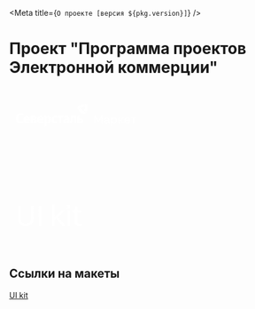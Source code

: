 
<Meta title={`О проекте [версия ${pkg.version}]`} />

# Проект "Программа проектов Электронной коммерции"
##
##
<a href="?path=/story/design-system-atom">
<div style={{backgroundColor: '#002F6C', boxShadow: '0 0 10px rgba(0,0,0,0.5)'}}>
  <svg width="800" height="450" viewBox="0 0 800 450" fill="none" xmlns="http://www.w3.org/2000/svg">
    <g clip-path="url(#clip0)">
      <path fill-rule="evenodd" clip-rule="evenodd" d="M32.5037 85.4512C23.7578 85.4512 19 79.0787 19 71.0396C19 62.9466 24.5951 56.3095 33.7863 56.3095C36.2063 56.3095 38.336 56.6331 40.1801 57.6037V62.8241C38.3277 61.659 36.1846 61.055 34.0041 61.0839C27.7702 61.0839 25.3356 65.7358 25.3356 70.6377C25.3356 76.0985 28.3752 80.4415 33.4427 80.4415C35.6328 80.4443 37.7844 79.8572 39.6767 78.7406L41.1966 82.8679C38.6284 84.5955 35.6058 85.499 32.5231 85.4609L32.5037 85.4512ZM131.207 85.4512C124.736 85.4512 121.42 80.6327 121.42 74.8878C121.42 68.4515 125.815 64.2016 131.691 64.2016C134.285 64.2016 135.65 64.7261 136.724 65.3732V69.9906C135.535 69.0342 134.051 68.5328 132.533 68.5739C129.218 68.5739 127.18 71.0251 127.18 74.6033C127.18 77.7995 128.734 80.917 132.446 80.917C133.823 80.8277 135.163 80.4256 136.366 79.7405L137.721 83.5051C135.755 84.721 133.51 85.3967 131.207 85.4659V85.4512ZM149.115 69.2212V85.0443H143.361V69.2212H137.765V64.6085H155.426L153.974 69.2212H149.115ZM176.786 67.0054C176.786 74.1279 176.504 77.8484 175.227 79.5493C174.566 80.4019 173.608 80.9665 172.55 81.1278L174.147 85.4609C175.92 85.3802 177.606 84.6605 178.9 83.4316C180.74 81.6131 181.345 79.309 181.62 76.8777C181.878 74.6748 182.011 72.4589 182.022 70.2406V69.2212H186.52V85.0443H192.274V64.6085H176.786V67.0054ZM46.2931 76.4219C46.414 79.1767 48.9745 80.8729 51.651 80.8729C53.587 80.8729 55.0827 80.5101 57.3671 79.4023L58.6448 83.0884C56.2723 84.6292 53.5112 85.4445 50.6927 85.4365C43.4956 85.4365 40.5286 80.2552 40.5286 74.8729C40.5286 69.1278 43.9166 64.1869 49.9569 64.1869C55.4746 64.1869 59.3128 68.3143 59.3128 74.6279V76.4072L46.2931 76.4219ZM49.8048 68.476C47.4907 68.4802 46.1722 70.5807 46.1722 72.4416H53.432C53.3113 70.4829 52.2341 68.4802 49.8048 68.476ZM85.933 76.4464C86.0541 79.2013 88.6145 80.8973 91.291 80.8973C93.227 80.8973 94.7275 80.5346 97.0072 79.4268L98.2848 83.1129C95.9127 84.6548 93.1513 85.4701 90.3326 85.4609C83.1402 85.4609 80.1685 80.2797 80.1685 74.8975C80.1685 69.1524 83.5565 64.2114 89.597 64.2114C95.1098 64.2114 98.9479 68.3387 98.9479 74.6524V76.4317L85.933 76.4464ZM89.4518 68.476C87.1333 68.476 85.7926 70.5544 85.7926 72.3975H93.0528C92.9317 70.4367 91.8476 68.4319 89.4131 68.4319L89.4518 68.476ZM166.457 83.2502C165.725 83.9792 164.857 84.5517 163.901 84.9341C162.947 85.3164 161.926 85.5006 160.901 85.4756C157.067 85.4756 154.187 82.8826 154.187 78.8337C154.187 74.5053 157.629 72.2799 162.74 72.1181L166.128 71.9956V71.5937C166.128 69.4466 164.414 68.5986 162.421 68.5986C160.618 68.5899 158.848 69.0797 157.3 70.0151L155.542 66.4515C158.302 64.6329 160.935 64.2261 163.693 64.2261C169.018 64.2261 171.849 66.3683 171.849 71.7554V85.0443H167.372L166.457 83.2502ZM163.553 75.8974C161.075 75.9807 159.923 76.8288 159.923 78.3484C159.923 79.8678 160.998 80.8973 162.953 80.8973C164.067 80.9504 165.166 80.6225 166.075 79.966V75.8287L163.553 75.8974ZM106.557 84.5983V93.2205L100.797 95V64.6085H105.637L106.276 66.4662C107.752 65.2947 109.475 64.2016 111.711 64.2016C116.348 64.2016 119.983 67.7604 119.983 74.2406C119.983 80.3091 116.387 85.4512 110.433 85.4512C109.094 85.4873 107.765 85.1946 106.561 84.5983H106.557ZM106.557 70.7799V80.4316C107.279 80.9462 108.141 81.2219 109.025 81.2208C112.941 81.2208 114.218 77.6179 114.218 74.1376C114.228 69.9465 112.897 68.476 110.549 68.476C109.035 68.476 107.239 69.7308 106.557 70.7799ZM61.1715 64.6137H69.4384C70.6124 64.5656 71.7883 64.6032 72.957 64.7264C75.5562 65.0794 78.1891 66.2412 78.1891 69.4323C78.1891 72.1038 76.6355 73.3536 74.7576 73.7605V73.9224C77.4729 74.4126 79.0313 75.883 79.0313 78.7802C79.0313 83.5349 74.5495 84.8485 70.9145 85.0251H68.1266H61.1715V64.6137ZM66.9796 81.1672H69.3366C71.3308 81.1672 73.2909 80.5595 73.2909 78.6185C73.2909 76.7949 71.81 76.1673 69.0512 76.1673H66.965L66.9796 81.1672ZM67.1005 72.545H68.8526C71.2727 72.545 72.6859 72.0548 72.6859 70.4812C72.6859 69.2312 71.81 68.5206 69.448 68.5206H67.0861L67.1005 72.545ZM200.42 63.731V71.2603L203.377 71.28C208.333 71.28 212.365 73.221 212.365 77.9955C212.365 83.6081 207.37 85.0788 202.018 85.0788H194.665V65.5349L200.42 63.731ZM200.42 75.3092V81.0151L202.437 81.0004C204.698 81.0004 206.635 80.4857 206.635 78.0591C206.635 75.6328 204.398 75.3092 202.355 75.3092H200.42Z" fill="white"/>
      <path fill-rule="evenodd" clip-rule="evenodd" d="M221.121 51.5509C221.51 51.4194 221.876 51.2322 222.209 50.9956C222.797 49.4938 223.299 47.9598 223.707 46.4015C224.24 44.4059 224.613 42.3718 224.82 40.3184C224.982 38.6843 224.982 37.0387 224.82 35.4047C224.66 33.8913 224.261 32.3534 223.324 31.4738C222.384 30.5943 220.857 30.1963 219.359 30.0636C217.696 29.9505 216.025 29.9883 214.368 30.1766C214.732 30.3391 215.069 30.5563 215.366 30.8203C216.284 31.6458 216.708 33.056 216.894 34.4367C217.04 35.5344 217.092 36.6423 217.048 37.7485C216.952 40.0135 216.602 42.2612 216.004 44.4508C215.555 46.1965 214.959 47.9024 214.223 49.5511C215.163 50.126 216.149 50.6271 217.169 51.0498C218.491 51.5805 219.944 51.9194 221.121 51.5509ZM199.474 47.3697C199.392 47.769 199.373 48.1783 199.419 48.5833C200.445 49.819 201.541 50.9969 202.703 52.1113C204.201 53.5727 205.814 54.9134 207.531 56.1209C208.887 57.0662 210.329 57.8884 211.838 58.5777C213.24 59.2115 214.797 59.6193 216.036 59.2851C217.273 58.9512 218.381 57.8112 219.265 56.5483C220.211 55.1921 221.019 53.747 221.676 52.2342C221.34 52.481 220.966 52.6734 220.568 52.8042C219.39 53.1776 217.936 52.8336 216.63 52.3128C215.591 51.884 214.589 51.3729 213.634 50.7847C211.695 49.5669 209.897 48.1449 208.268 46.5442C206.957 45.2877 205.754 43.9269 204.67 42.4756C203.696 42.9936 202.767 43.5868 201.889 44.2495C200.766 45.1094 199.738 46.1807 199.474 47.3697ZM212.961 30.3634C213.324 30.5194 213.66 30.7281 213.959 30.9825C214.866 31.7932 215.306 33.2034 215.492 34.5842C215.635 35.6706 215.687 36.7668 215.646 37.8616C213.839 38.0621 212.054 38.4088 210.305 38.8984C208.079 39.4818 205.926 40.3057 203.887 41.3552C202.884 41.8731 201.928 42.4713 201.026 43.1437C199.908 43.9937 198.88 45.065 198.614 46.259C198.531 46.6629 198.512 47.0777 198.56 47.4875C197.565 46.1783 196.704 44.778 195.984 43.3059C195.319 41.9154 194.857 40.3823 195.174 39.149C195.495 37.9156 196.668 36.7904 197.93 35.8961C199.285 34.9424 200.728 34.1197 202.244 33.4393C204.152 32.6051 206.125 31.92 208.144 31.3903C209.727 30.9538 211.335 30.6109 212.961 30.3634Z" fill="white"/>
      <path d="M244.152 85.7143V64.0476H247.611L255.628 78.75L263.614 64.0476H267.01V85.7143H264.243V68.2262L256.949 81.5667H254.276L246.919 68.2262V85.7143H244.152ZM272.236 73.9214C272.53 72.1468 273.316 70.8158 274.594 69.9286C275.894 69.0206 277.538 68.5667 279.53 68.5667C281.689 68.5667 283.377 69.0723 284.592 70.0833C285.807 71.0944 286.416 72.7039 286.416 74.9119V82.4024C286.416 82.9182 286.521 83.2794 286.73 83.4857C286.939 83.692 287.244 83.7952 287.642 83.7952C287.725 83.7952 287.82 83.7952 287.925 83.7952C288.03 83.7747 288.103 83.7643 288.145 83.7643L288.051 85.7452C287.882 85.8072 287.673 85.8485 287.422 85.8691C287.191 85.9104 286.993 85.931 286.824 85.931C284.792 85.931 283.775 84.9405 283.775 82.9595V82.7429C283.125 83.7747 282.254 84.5794 281.165 85.1572C280.076 85.7349 278.838 86.0238 277.455 86.0238C275.674 86.0238 274.259 85.5905 273.21 84.7238C272.162 83.8572 271.638 82.6706 271.638 81.1643C271.638 78.1104 273.702 76.3976 277.832 76.0262L283.743 75.4691V75.0976C283.743 73.55 283.355 72.4563 282.58 71.8167C281.825 71.1563 280.788 70.8262 279.467 70.8262C278.189 70.8262 277.141 71.1151 276.323 71.6929C275.506 72.2706 275.045 73.1373 274.94 74.2929L272.236 73.9214ZM274.374 81.0095C274.374 81.8968 274.668 82.5777 275.254 83.0524C275.862 83.527 276.721 83.7643 277.832 83.7643C278.944 83.7643 279.95 83.5373 280.851 83.0833C281.751 82.6294 282.465 82.0104 282.989 81.2262C283.512 80.442 283.775 79.5651 283.775 78.5952V77.5738L278.304 78.1C275.683 78.3476 274.374 79.3175 274.374 81.0095ZM301.033 86.0238C299.67 86.0238 298.475 85.7247 297.449 85.1262C296.42 84.5277 295.583 83.7333 294.933 82.7429V91.9048H292.041V68.8762H294.587L294.807 72.0952C295.436 71.0223 296.274 70.1658 297.323 69.5262C298.392 68.8866 299.627 68.5667 301.033 68.5667C302.583 68.5667 303.925 68.9485 305.057 69.7119C306.189 70.4753 307.059 71.5175 307.667 72.8381C308.274 74.1381 308.579 75.6238 308.579 77.2952C308.579 78.9667 308.274 80.4628 307.667 81.7833C307.059 83.1039 306.189 84.1461 305.057 84.9095C303.925 85.6524 302.583 86.0238 301.033 86.0238ZM300.278 83.6405C301.451 83.6405 302.426 83.3619 303.202 82.8048C303.998 82.2476 304.595 81.4944 304.994 80.5452C305.392 79.5754 305.592 78.492 305.592 77.2952C305.592 76.0985 305.392 75.0254 304.994 74.0762C304.595 73.1063 303.998 72.3429 303.202 71.7857C302.426 71.2286 301.451 70.95 300.278 70.95C299.167 70.95 298.213 71.2286 297.417 71.7857C296.62 72.3429 296.002 73.1063 295.562 74.0762C295.142 75.0254 294.933 76.1087 294.933 77.3262C294.933 78.523 295.142 79.5961 295.562 80.5452C296.002 81.4944 296.62 82.2476 297.417 82.8048C298.235 83.3619 299.187 83.6405 300.278 83.6405ZM313.473 85.7143V68.8762H316.365V77.0167L324.697 68.8762H328.187L319.761 76.831L328.407 85.7143H324.76L316.365 77.0786V85.7143H313.473ZM338.791 86.0238C336.967 86.0238 335.417 85.6524 334.138 84.9095C332.88 84.1667 331.916 83.1349 331.245 81.8143C330.596 80.4937 330.27 78.977 330.27 77.2643C330.27 75.5723 330.596 74.0762 331.245 72.7762C331.896 71.4762 332.848 70.4548 334.106 69.7119C335.364 68.9485 336.884 68.5667 338.665 68.5667C340.322 68.5667 341.746 68.9277 342.941 69.65C344.136 70.3515 345.059 71.3214 345.708 72.5595C346.379 73.7976 346.714 75.2318 346.714 76.8619C346.714 77.0682 346.705 77.2849 346.683 77.5119C346.662 77.7182 346.631 77.9143 346.588 78.1H333.131C333.257 79.792 333.782 81.1643 334.704 82.2167C335.626 83.2485 336.989 83.7643 338.791 83.7643C340.196 83.7643 341.317 83.4651 342.155 82.8667C343.015 82.2682 343.612 81.4223 343.947 80.3286L346.62 80.7929C346.159 82.423 345.29 83.7024 344.01 84.631C342.732 85.5595 340.992 86.0238 338.791 86.0238ZM338.697 70.8262C337.062 70.8262 335.784 71.2801 334.861 72.1881C333.96 73.0961 333.405 74.3134 333.194 75.8405H343.916C343.812 74.3548 343.298 73.1476 342.375 72.2191C341.474 71.2905 340.248 70.8262 338.697 70.8262ZM354.912 85.7143V71.2286H348.939V68.8762H363.779V71.2286H357.805V85.7143H354.912Z" fill="white"/>
    </g>
    <path d="M70.2 357.04V322H62.36V357.28C62.36 367.04 56.68 372.32 47.56 372.32C38.44 372.32 32.76 367.04 32.76 357.28V322H24.92V357.04C24.92 370.96 33.56 378.8 47.56 378.8C61.56 378.8 70.2 370.96 70.2 357.04ZM84.5737 378H92.4137V322H84.5737V378ZM122.949 378H130.229V362.72L134.469 358.48L151.909 378H161.109L139.269 353.76L159.269 334.48H150.469L130.229 354.16V318H122.949V378ZM166.088 327.76H174.088V319.76H166.088V327.76ZM166.408 378H173.768V334.48H166.408V378ZM187.621 365.68C187.621 374.8 191.941 378.8 200.581 378.8C202.901 378.8 205.301 378.48 207.541 378L207.781 372.24C206.101 372.56 204.261 372.8 202.741 372.8C196.661 372.8 195.061 369.84 195.061 364.4V340.32H207.141V334.48H195.061V323.44H189.301C188.981 334.08 188.661 334.48 184.821 334.48H180.501V340.32H187.621V365.68Z" fill="white"/>
    <defs>
      <clipPath id="clip0">
        <rect width="349" height="65" fill="white" transform="translate(19 30)"/>
      </clipPath>
    </defs>
  </svg>
</div>
</a>

## Ссылки на макеты
[UI kit](https://www.figma.com/file/IIeFkxNoHGcaqNHlVeNrhW/MVP-3-%2F-Market-%2F-UI-Kit?node-id=9%3A2)
